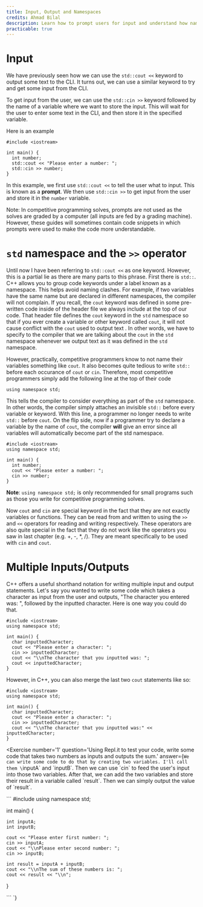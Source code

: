 ```yaml
---
title: Input, Output and Namespaces
credits: Ahmad Bilal
description: Learn how to prompt users for input and understand how namespaces work
practicable: true
---
```


# Input

We have previously seen how we can use the `std::cout <<` keyword to output some text to the CLI. It turns out, we can use a similar keyword to try and get some input from the CLI.

To get input from the user, we can use the `std::cin >>` keyword followed by the name of a variable where we want to store the input. This will wait for the user to enter some text in the CLI, and then store it in the specified variable.

Here is an example

```
#include <iostream>

int main() {
  int number;
  std::cout << "Please enter a number: ";
  std::cin >> number;
}
```

In this example, we first use `std::cout <<` to tell the user what to input. This is known as a **prompt**. We then use `std::cin >>` to get input from the user and store it in the `number` variable.

Note: In competitive programming solves, prompts are not used as the solves are graded by a computer (all inputs are fed by a grading machine). However, these guides will sometimes contain code snippets in which prompts were used to make the code more understandable.

# `std` namespace and the `>>` operator

Until now I have been referring to `std::cout <<` as one keyword. However, this is a partial lie as there are many parts to this phrase. First there is `std::`. C++ allows you to group code keywords under a label known as a namespace. This helps avoid naming clashes. For example, if two variables have the same name but are declared in different namespaces, the compiler will not complain. If you recall, the `cout` keyword was defined in some pre-written code inside of the header file we always include at the top of our code. That header file defines the `cout` keyword in the `std` namespace so that if you ever create a variable or other keyword called `cout`, it will not cause conflict with the `cout` used to output text . In other words, we have to specify to the compiler that we are talking about the `cout` in the `std` namespace whenever we output text as it was defined in the `std` namespace.

However, practically, competitive programmers know to not name their variables something like `cout`. It also becomes quite tedious to write `std::` before each occurance of `cout` or `cin`. Therefore, most competitive programmers simply add the following line at the top of their code

```
using namespace std;
```

This tells the compiler to consider everything as part of the `std` namespace. In other words, the compiler simply attaches an invisible `std::` before every variable or keyword. With this line, a programmer no longer needs to write `std::` before `cout`. On the flip side, now if a programmer try to declare a variable by the name of `cout`, the compiler **will** give an error since all variables will automatically become part of the std namespace.

```
#include <iostream>
using namespace std;

int main() {
  int number;
  cout << "Please enter a number: ";
  cin >> number;
}
```

**Note**: `using namespace std;` is only recommended for small programs such as those you write for competitive programming solves.

Now `cout` and `cin` are special keyword in the fact that they are not exactly variables or functions. They can be read from and written to using the `>>` and `<<` operators for reading and writing respectively. These operators are also quite special in the fact that they do not work like the operators you saw in last chapter (e.g. +, -, \*, /). They are meant specifically to be used with `cin` and `cout`.

# Multiple Inputs/Outputs

C++ offers a useful shorthand notation for writing multiple input and output statements. Let's say you wanted to write some code which takes a character as input from the user and outputs, "The character you entered was: ", followed by the inputted character. Here is one way you could do that.

```
#include <iostream>
using namespace std;

int main() {
  char inputtedCharacter;
  cout << "Please enter a character: ";
  cin >> inputtedCharacter;
  cout << "\\nThe character that you inputted was: ";
  cout << inputtedCharacter;
}
```

However, in C++, you can also merge the last two `cout` statements like so:

```
#include <iostream>
using namespace std;

int main() {
  char inputtedCharacter;
  cout << "Please enter a character: ";
  cin >> inputtedCharacter;
  cout << "\\nThe character that you inputted was:" << inputtedCharacter;
}
```

<Exercise
  number='1'
  question='Using Repl.it to test your code, write some code that takes two numbers as inputs and outputs the sum.'
  answer={`We can write some code to do that by creating two variables. I'll call them \`inputA\` and \`inputB\`. Then we can use \`cin\` to feed the user's input into those two variables. After that, we can add the two variables and store their result in a variable called \`result\`. Then we can simply output the value of \`result\`.

\`\`\`
#include <iostream>
using namespace std;

int main() {

    int inputA;
    int inputB;

    cout << "Please enter first number: ";
    cin >> inputA;
    cout << "\\nPlease enter second number: ";
    cin >> inputB;

    int result = inputA + inputB;
    cout << "\\nThe sum of these numbers is: ";
    cout << result << "\\n";

}

\`\`\`
`}

> </Exercise>

